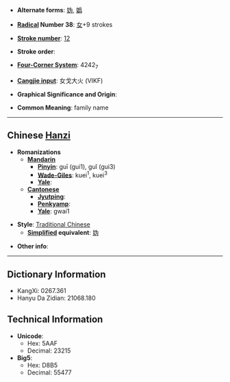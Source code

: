 * '''Alternate forms''': [[妫]], [[嬀]]

* '''[[Wiktionary:Chinese radical index| Radical]] Number 38''': [[Wiktionary:Chinese radical index 女|女]]+9 strokes

* '''[[Wiktionary:Chinese total strokes index|Stroke number]]''': [[Wiktionary:Chinese total strokes index 12|12]]

* '''Stroke order''': 

* '''[[Wiktionary:Chinese four corner index|Four-Corner System]]''': 4242<sub>7</sub>

* '''[[Wiktionary:Chinese Cangjie index|Cangjie input]]''': 女戈大火 (VIKF)

* '''Graphical Significance and Origin''': 

* '''Common Meaning''': family name

----

== Chinese [[Hanzi]] ==

* '''Romanizations'''
** '''[[Mandarin]]'''
*** '''[[Pinyin]]''': guī (gui1), guǐ (gui3)
*** '''[[Wade-Giles]]''': kuei<sup>1</sup>, kuei<sup>3</sup>
*** '''[[Yale]]''': 
** '''[[Cantonese]]'''
*** '''[[Jyutping]]''':
*** '''[[Penkyamp]]''': 
*** '''[[Yale]]''': gwai1

* '''Style''': [[Traditional Chinese]] 
** '''[[Simplified Chinese|Simplified]] equivalent''': [[妫]]

* '''Other info''': 

----

== Dictionary Information ==

* KangXi: 0267.361
* Hanyu Da Zidian: 21068.180

== Technical Information ==

* '''Unicode''':
** Hex: 5AAF
** Decimal: 23215
* '''Big5''':
** Hex: D8B5
** Decimal: 55477
